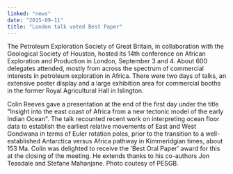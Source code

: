 ```yaml
---
linked: "news"
date: "2015-09-11"
title: "London talk voted Best Paper"
---
```


The Petroleum Exploration Society of Great Britain, in collaboration with the
Geological Society of  Houston, hosted its 14th conference on African
Exploration and Production in London, September 3  and 4. About 600 delegates
attended, mostly from across the spectrum of commercial interests in  petroleum
exploration in Africa. There were two days of talks, an extensive poster display
and a  large exhibition area for commercial booths in the former Royal
Agricultural Hall in Islington. 

Colin Reeves gave a presentation at the end of the first day under the title
"Insight into the east coast of Africa from a new tectonic model of the early
Indian Ocean". The talk recounted recent  work on interpreting ocean floor data
to establish the earliest relative movements of East and West  Gondwana in terms
of Euler rotation poles, prior to the transition to a well-established
Antarctica  versus Africa pathway in Kimmeridgian times, about 153 Ma. Colin was
delighted to receive the  'Best Oral Paper' award for this at the closing of the
meeting. He extends thanks to his co-authors  Jon Teasdale and Stefane
Mahanjane. Photo coutesy of PESGB. 

<PublishDate />

